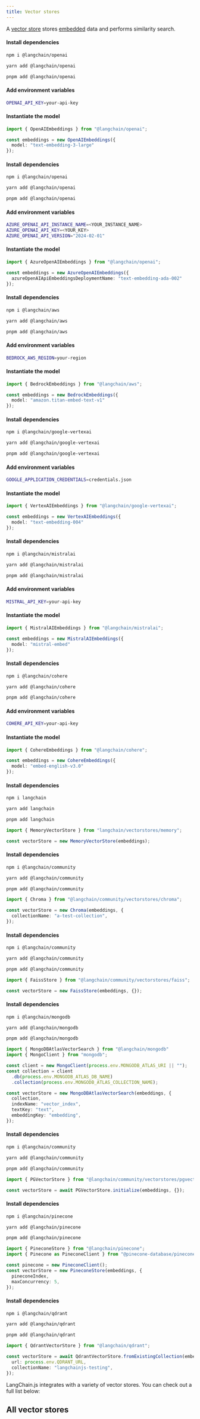 ```yaml
---
title: Vector stores
---
```


A [vector store](/oss/concepts/#vectorstores) stores [embedded](/oss/concepts/embedding_models) data and performs similarity search.

<Tabs>
<Tab title="OpenAI">

#### Install dependencies

<Tabs>
<Tab title="npm">

```bash
npm i @langchain/openai
```

</Tab>
<Tab title="yarn">

```bash
yarn add @langchain/openai
```

</Tab>
<Tab title="pnpm">

```bash
pnpm add @langchain/openai
```

</Tab>
</Tabs>

#### Add environment variables

```bash
OPENAI_API_KEY=your-api-key
```

#### Instantiate the model

```typescript
import { OpenAIEmbeddings } from "@langchain/openai";

const embeddings = new OpenAIEmbeddings({
  model: "text-embedding-3-large"
});
```

</Tab>
<Tab title="Azure">

#### Install dependencies

<Tabs>
<Tab title="npm">

```bash
npm i @langchain/openai
```

</Tab>
<Tab title="yarn">

```bash
yarn add @langchain/openai
```

</Tab>
<Tab title="pnpm">

```bash
pnpm add @langchain/openai
```

</Tab>
</Tabs>

#### Add environment variables

```bash
AZURE_OPENAI_API_INSTANCE_NAME=<YOUR_INSTANCE_NAME>
AZURE_OPENAI_API_KEY=<YOUR_KEY>
AZURE_OPENAI_API_VERSION="2024-02-01"
```

#### Instantiate the model

```typescript
import { AzureOpenAIEmbeddings } from "@langchain/openai";

const embeddings = new AzureOpenAIEmbeddings({
  azureOpenAIApiEmbeddingsDeploymentName: "text-embedding-ada-002"
});
```

</Tab>
<Tab title="AWS">

#### Install dependencies

<Tabs>
<Tab title="npm">

```bash
npm i @langchain/aws
```

</Tab>
<Tab title="yarn">

```bash
yarn add @langchain/aws
```

</Tab>
<Tab title="pnpm">

```bash
pnpm add @langchain/aws
```

</Tab>
</Tabs>

#### Add environment variables

```bash
BEDROCK_AWS_REGION=your-region
```

#### Instantiate the model

```typescript
import { BedrockEmbeddings } from "@langchain/aws";

const embeddings = new BedrockEmbeddings({
  model: "amazon.titan-embed-text-v1"
});
```

</Tab>
<Tab title="VertexAI">

#### Install dependencies

<Tabs>
<Tab title="npm">

```bash
npm i @langchain/google-vertexai
```

</Tab>
<Tab title="yarn">

```bash
yarn add @langchain/google-vertexai
```

</Tab>
<Tab title="pnpm">

```bash
pnpm add @langchain/google-vertexai
```

</Tab>
</Tabs>

#### Add environment variables

```bash
GOOGLE_APPLICATION_CREDENTIALS=credentials.json
```

#### Instantiate the model

```typescript
import { VertexAIEmbeddings } from "@langchain/google-vertexai";

const embeddings = new VertexAIEmbeddings({
  model: "text-embedding-004"
});
```

</Tab>
<Tab title="MistralAI">

#### Install dependencies

<Tabs>
<Tab title="npm">

```bash
npm i @langchain/mistralai
```

</Tab>
<Tab title="yarn">

```bash
yarn add @langchain/mistralai
```

</Tab>
<Tab title="pnpm">

```bash
pnpm add @langchain/mistralai
```

</Tab>
</Tabs>

#### Add environment variables

```bash
MISTRAL_API_KEY=your-api-key
```

#### Instantiate the model

```typescript
import { MistralAIEmbeddings } from "@langchain/mistralai";

const embeddings = new MistralAIEmbeddings({
  model: "mistral-embed"
});
```

</Tab>
<Tab title="Cohere">

#### Install dependencies

<Tabs>
<Tab title="npm">

```bash
npm i @langchain/cohere
```

</Tab>
<Tab title="yarn">

```bash
yarn add @langchain/cohere
```

</Tab>
<Tab title="pnpm">

```bash
pnpm add @langchain/cohere
```

</Tab>
</Tabs>

#### Add environment variables

```bash
COHERE_API_KEY=your-api-key
```

#### Instantiate the model

```typescript
import { CohereEmbeddings } from "@langchain/cohere";

const embeddings = new CohereEmbeddings({
  model: "embed-english-v3.0"
});
```

</Tab>
</Tabs>

<Tabs>
<Tab title="Memory">

#### Install dependencies

<Tabs>
<Tab title="npm">

```bash
npm i langchain
```

</Tab>
<Tab title="yarn">

```bash
yarn add langchain
```

</Tab>
<Tab title="pnpm">

```bash
pnpm add langchain
```

</Tab>
</Tabs>

```typescript
import { MemoryVectorStore } from "langchain/vectorstores/memory";

const vectorStore = new MemoryVectorStore(embeddings);
```

</Tab>
<Tab title="Chroma">

#### Install dependencies

<Tabs>
<Tab title="npm">

```bash
npm i @langchain/community
```

</Tab>
<Tab title="yarn">

```bash
yarn add @langchain/community
```

</Tab>
<Tab title="pnpm">

```bash
pnpm add @langchain/community
```

</Tab>
</Tabs>

```typescript
import { Chroma } from "@langchain/community/vectorstores/chroma";

const vectorStore = new Chroma(embeddings, {
  collectionName: "a-test-collection",
});
```

</Tab>
<Tab title="FAISS">

#### Install dependencies

<Tabs>
<Tab title="npm">

```bash
npm i @langchain/community
```

</Tab>
<Tab title="yarn">

```bash
yarn add @langchain/community
```

</Tab>
<Tab title="pnpm">

```bash
pnpm add @langchain/community
```

</Tab>
</Tabs>

```typescript
import { FaissStore } from "@langchain/community/vectorstores/faiss";

const vectorStore = new FaissStore(embeddings, {});
```

</Tab>
<Tab title="MongoDB">

#### Install dependencies

<Tabs>
<Tab title="npm">

```bash
npm i @langchain/mongodb
```

</Tab>
<Tab title="yarn">

```bash
yarn add @langchain/mongodb
```

</Tab>
<Tab title="pnpm">

```bash
pnpm add @langchain/mongodb
```

</Tab>
</Tabs>

```typescript
import { MongoDBAtlasVectorSearch } from "@langchain/mongodb"
import { MongoClient } from "mongodb";

const client = new MongoClient(process.env.MONGODB_ATLAS_URI || "");
const collection = client
  .db(process.env.MONGODB_ATLAS_DB_NAME)
  .collection(process.env.MONGODB_ATLAS_COLLECTION_NAME);

const vectorStore = new MongoDBAtlasVectorSearch(embeddings, {
  collection,
  indexName: "vector_index",
  textKey: "text",
  embeddingKey: "embedding",
});
```

</Tab>
<Tab title="PGVector">

#### Install dependencies

<Tabs>
<Tab title="npm">

```bash
npm i @langchain/community
```

</Tab>
<Tab title="yarn">

```bash
yarn add @langchain/community
```

</Tab>
<Tab title="pnpm">

```bash
pnpm add @langchain/community
```

</Tab>
</Tabs>

```typescript
import { PGVectorStore } from "@langchain/community/vectorstores/pgvector";

const vectorStore = await PGVectorStore.initialize(embeddings, {});
```

</Tab>
<Tab title="Pinecone">

#### Install dependencies

<Tabs>
<Tab title="npm">

```bash
npm i @langchain/pinecone
```

</Tab>
<Tab title="yarn">

```bash
yarn add @langchain/pinecone
```

</Tab>
<Tab title="pnpm">

```bash
pnpm add @langchain/pinecone
```

</Tab>
</Tabs>

```typescript
import { PineconeStore } from "@langchain/pinecone";
import { Pinecone as PineconeClient } from "@pinecone-database/pinecone";

const pinecone = new PineconeClient();
const vectorStore = new PineconeStore(embeddings, {
  pineconeIndex,
  maxConcurrency: 5,
});
```

</Tab>
<Tab title="Qdrant">

#### Install dependencies

<Tabs>
<Tab title="npm">

```bash
npm i @langchain/qdrant
```

</Tab>
<Tab title="yarn">

```bash
yarn add @langchain/qdrant
```

</Tab>
<Tab title="pnpm">

```bash
pnpm add @langchain/qdrant
```

</Tab>
</Tabs>

```typescript
import { QdrantVectorStore } from "@langchain/qdrant";

const vectorStore = await QdrantVectorStore.fromExistingCollection(embeddings, {
  url: process.env.QDRANT_URL,
  collectionName: "langchainjs-testing",
});
```

</Tab>
</Tabs>

LangChain.js integrates with a variety of vector stores. You can check out a full list below:

## All vector stores

<Columns cols={3}>
  <Card
    title="AnalyticDB"
    icon="link"
    href="/oss/js-integrations/vectorstores/analyticdb"
    arrow="true"
    cta="View guide"
  >
  </Card>
  <Card
    title="Astra DB"
    icon="link"
    href="/oss/js-integrations/vectorstores/astradb"
    arrow="true"
    cta="View guide"
  >
  </Card>
  <Card
    title="Azion EdgeSQL"
    icon="link"
    href="/oss/js-integrations/vectorstores/azion-edgesql"
    arrow="true"
    cta="View guide"
  >
  </Card>
  <Card
    title="Azure AI Search"
    icon="link"
    href="/oss/js-integrations/vectorstores/azure_aisearch"
    arrow="true"
    cta="View guide"
  >
  </Card>
  <Card
    title="Azure Cosmos DB for MongoDB vCore"
    icon="link"
    href="/oss/js-integrations/vectorstores/azure_cosmosdb_mongodb"
    arrow="true"
    cta="View guide"
  >
  </Card>
  <Card
    title="Azure Cosmos DB for NoSQL"
    icon="link"
    href="/oss/js-integrations/vectorstores/azure_cosmosdb_nosql"
    arrow="true"
    cta="View guide"
  >
  </Card>
  <Card
    title="Cassandra"
    icon="link"
    href="/oss/js-integrations/vectorstores/cassandra"
    arrow="true"
    cta="View guide"
  >
  </Card>
  <Card
    title="Chroma"
    icon="link"
    href="/oss/js-integrations/vectorstores/chroma"
    arrow="true"
    cta="View guide"
  >
  </Card>
  <Card
    title="ClickHouse"
    icon="link"
    href="/oss/js-integrations/vectorstores/clickhouse"
    arrow="true"
    cta="View guide"
  >
  </Card>
  <Card
    title="CloseVector"
    icon="link"
    href="/oss/js-integrations/vectorstores/closevector"
    arrow="true"
    cta="View guide"
  >
  </Card>
  <Card
    title="Cloudflare Vectorize"
    icon="link"
    href="/oss/js-integrations/vectorstores/cloudflare_vectorize"
    arrow="true"
    cta="View guide"
  >
  </Card>
  <Card
    title="Convex"
    icon="link"
    href="/oss/js-integrations/vectorstores/convex"
    arrow="true"
    cta="View guide"
  >
  </Card>
  <Card
    title="Couchbase"
    icon="link"
    href="/oss/js-integrations/vectorstores/couchbase"
    arrow="true"
    cta="View guide"
  >
  </Card>
  <Card
    title="Elasticsearch"
    icon="link"
    href="/oss/js-integrations/vectorstores/elasticsearch"
    arrow="true"
    cta="View guide"
  >
  </Card>
  <Card
    title="Faiss"
    icon="link"
    href="/oss/js-integrations/vectorstores/faiss"
    arrow="true"
    cta="View guide"
  >
  </Card>
  <Card
    title="Google Cloud SQL for PostgreSQL"
    icon="link"
    href="/oss/js-integrations/vectorstores/google_cloudsql_pg"
    arrow="true"
    cta="View guide"
  >
  </Card>
  <Card
    title="Google Vertex AI Matching Engine"
    icon="link"
    href="/oss/js-integrations/vectorstores/googlevertexai"
    arrow="true"
    cta="View guide"
  >
  </Card>
  <Card
    title="SAP HANA Cloud Vector Engine"
    icon="link"
    href="/oss/js-integrations/vectorstores/hanavector"
    arrow="true"
    cta="View guide"
  >
  </Card>
  <Card
    title="HNSWLib"
    icon="link"
    href="/oss/js-integrations/vectorstores/hnswlib"
    arrow="true"
    cta="View guide"
  >
  </Card>
  <Card
    title="LanceDB"
    icon="link"
    href="/oss/js-integrations/vectorstores/lancedb"
    arrow="true"
    cta="View guide"
  >
  </Card>
  <Card
    title="libSQL"
    icon="link"
    href="/oss/js-integrations/vectorstores/libsql"
    arrow="true"
    cta="View guide"
  >
  </Card>
  <Card
    title="MariaDB"
    icon="link"
    href="/oss/js-integrations/vectorstores/mariadb"
    arrow="true"
    cta="View guide"
  >
  </Card>
  <Card
    title="In-memory"
    icon="link"
    href="/oss/js-integrations/vectorstores/memory"
    arrow="true"
    cta="View guide"
  >
  </Card>
  <Card
    title="Milvus"
    icon="link"
    href="/oss/js-integrations/vectorstores/milvus"
    arrow="true"
    cta="View guide"
  >
  </Card>
  <Card
    title="Momento Vector Index (MVI)"
    icon="link"
    href="/oss/js-integrations/vectorstores/momento_vector_index"
    arrow="true"
    cta="View guide"
  >
  </Card>
  <Card
    title="MongoDB Atlas"
    icon="link"
    href="/oss/js-integrations/vectorstores/mongodb_atlas"
    arrow="true"
    cta="View guide"
  >
  </Card>
  <Card
    title="MyScale"
    icon="link"
    href="/oss/js-integrations/vectorstores/myscale"
    arrow="true"
    cta="View guide"
  >
  </Card>
  <Card
    title="Neo4j Vector Index"
    icon="link"
    href="/oss/js-integrations/vectorstores/neo4jvector"
    arrow="true"
    cta="View guide"
  >
  </Card>
  <Card
    title="Neon Postgres"
    icon="link"
    href="/oss/js-integrations/vectorstores/neon"
    arrow="true"
    cta="View guide"
  >
  </Card>
  <Card
    title="OpenSearch"
    icon="link"
    href="/oss/js-integrations/vectorstores/opensearch"
    arrow="true"
    cta="View guide"
  >
  </Card>
  <Card
    title="PGVector"
    icon="link"
    href="/oss/js-integrations/vectorstores/pgvector"
    arrow="true"
    cta="View guide"
  >
  </Card>
  <Card
    title="Pinecone"
    icon="link"
    href="/oss/js-integrations/vectorstores/pinecone"
    arrow="true"
    cta="View guide"
  >
  </Card>
  <Card
    title="Prisma"
    icon="link"
    href="/oss/js-integrations/vectorstores/prisma"
    arrow="true"
    cta="View guide"
  >
  </Card>
  <Card
    title="Qdrant"
    icon="link"
    href="/oss/js-integrations/vectorstores/qdrant"
    arrow="true"
    cta="View guide"
  >
  </Card>
  <Card
    title="Redis"
    icon="link"
    href="/oss/js-integrations/vectorstores/redis"
    arrow="true"
    cta="View guide"
  >
  </Card>
  <Card
    title="Rockset"
    icon="link"
    href="/oss/js-integrations/vectorstores/rockset"
    arrow="true"
    cta="View guide"
  >
  </Card>
  <Card
    title="SingleStore"
    icon="link"
    href="/oss/js-integrations/vectorstores/singlestore"
    arrow="true"
    cta="View guide"
  >
  </Card>
  <Card
    title="Supabase"
    icon="link"
    href="/oss/js-integrations/vectorstores/supabase"
    arrow="true"
    cta="View guide"
  >
  </Card>
  <Card
    title="Tigris"
    icon="link"
    href="/oss/js-integrations/vectorstores/tigris"
    arrow="true"
    cta="View guide"
  >
  </Card>
  <Card
    title="Turbopuffer"
    icon="link"
    href="/oss/js-integrations/vectorstores/turbopuffer"
    arrow="true"
    cta="View guide"
  >
  </Card>
  <Card
    title="TypeORM"
    icon="link"
    href="/oss/js-integrations/vectorstores/typeorm"
    arrow="true"
    cta="View guide"
  >
  </Card>
  <Card
    title="Typesense"
    icon="link"
    href="/oss/js-integrations/vectorstores/typesense"
    arrow="true"
    cta="View guide"
  >
  </Card>
  <Card
    title="Upstash Vector"
    icon="link"
    href="/oss/js-integrations/vectorstores/upstash"
    arrow="true"
    cta="View guide"
  >
  </Card>
  <Card
    title="USearch"
    icon="link"
    href="/oss/js-integrations/vectorstores/usearch"
    arrow="true"
    cta="View guide"
  >
  </Card>
  <Card
    title="Vectara"
    icon="link"
    href="/oss/js-integrations/vectorstores/vectara"
    arrow="true"
    cta="View guide"
  >
  </Card>
  <Card
    title="Vercel Postgres"
    icon="link"
    href="/oss/js-integrations/vectorstores/vercel_postgres"
    arrow="true"
    cta="View guide"
  >
  </Card>
  <Card
    title="Voy"
    icon="link"
    href="/oss/js-integrations/vectorstores/voy"
    arrow="true"
    cta="View guide"
  >
  </Card>
  <Card
    title="Weaviate"
    icon="link"
    href="/oss/js-integrations/vectorstores/weaviate"
    arrow="true"
    cta="View guide"
  >
  </Card>
  <Card
    title="Xata"
    icon="link"
    href="/oss/js-integrations/vectorstores/xata"
    arrow="true"
    cta="View guide"
  >
  </Card>
  <Card
    title="Zep Open Source"
    icon="link"
    href="/oss/js-integrations/vectorstores/zep"
    arrow="true"
    cta="View guide"
  >
  </Card>
  <Card
    title="Zep Cloud"
    icon="link"
    href="/oss/js-integrations/vectorstores/zep_cloud"
    arrow="true"
    cta="View guide"
  >
  </Card>
</Columns>